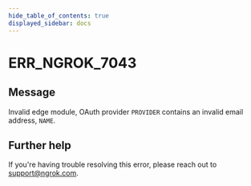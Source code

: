```yaml
---
hide_table_of_contents: true
displayed_sidebar: docs
---
```



# ERR_NGROK_7043

## Message

Invalid edge module, OAuth provider `PROVIDER` contains an invalid email address, `NAME`.

<ErrorDetails error="err_ngrok_7043" />

## Further help

If you're having trouble resolving this error, please reach out to [support@ngrok.com](mailto:support@ngrok.com?subject=Help%20with%20ERR_NGROK_7043).
